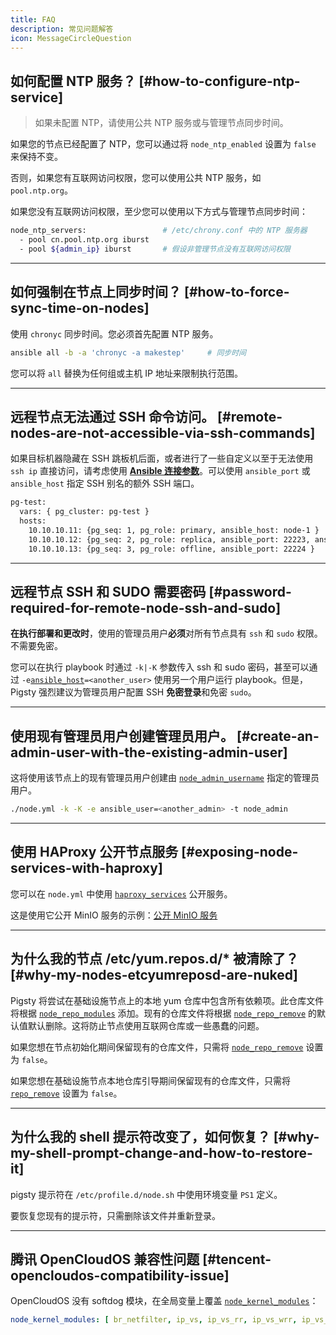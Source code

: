 ```yaml
---
title: FAQ
description: 常见问题解答
icon: MessageCircleQuestion
---
```


## 如何配置 NTP 服务？ [#how-to-configure-ntp-service]

> 如果未配置 NTP，请使用公共 NTP 服务或与管理节点同步时间。

如果您的节点已经配置了 NTP，您可以通过将 `node_ntp_enabled` 设置为 `false` 来保持不变。

否则，如果您有互联网访问权限，您可以使用公共 NTP 服务，如 `pool.ntp.org`。

如果您没有互联网访问权限，至少您可以使用以下方式与管理节点同步时间：

```bash
node_ntp_servers:                 # /etc/chrony.conf 中的 NTP 服务器
  - pool cn.pool.ntp.org iburst
  - pool ${admin_ip} iburst       # 假设非管理节点没有互联网访问权限
```

------

## 如何强制在节点上同步时间？ [#how-to-force-sync-time-on-nodes]

使用 `chronyc` 同步时间。您必须首先配置 NTP 服务。

```bash
ansible all -b -a 'chronyc -a makestep'     # 同步时间
```

您可以将 `all` 替换为任何组或主机 IP 地址来限制执行范围。

------

## 远程节点无法通过 SSH 命令访问。 [#remote-nodes-are-not-accessible-via-ssh-commands]

如果目标机器隐藏在 SSH 跳板机后面，或者进行了一些自定义以至于无法使用 `ssh ip` 直接访问，请考虑使用 [**Ansible 连接参数**](https://docs.ansible.com/ansible/latest/inventory_guide/connection_details.html)。可以使用 `ansible_port` 或 `ansible_host` 指定 SSH 别名的额外 SSH 端口。

```bash
pg-test:
  vars: { pg_cluster: pg-test }
  hosts:
    10.10.10.11: {pg_seq: 1, pg_role: primary, ansible_host: node-1 }
    10.10.10.12: {pg_seq: 2, pg_role: replica, ansible_port: 22223, ansible_user: admin }
    10.10.10.13: {pg_seq: 3, pg_role: offline, ansible_port: 22224 }
```

------

## 远程节点 SSH 和 SUDO 需要密码 [#password-required-for-remote-node-ssh-and-sudo]

**在执行部署和更改时**，使用的管理员用户**必须**对所有节点具有 `ssh` 和 `sudo` 权限。不需要免密。

您可以在执行 playbook 时通过 `-k|-K` 参数传入 ssh 和 sudo 密码，甚至可以通过 `-e`[`ansible_host`](/zh/prepare/admin#using-alias)`=<another_user>` 使用另一个用户运行 playbook。但是，Pigsty 强烈建议为管理员用户配置 SSH **免密登录**和免密 `sudo`。

------

## 使用现有管理员用户创建管理员用户。 [#create-an-admin-user-with-the-existing-admin-user]

这将使用该节点上的现有管理员用户创建由 [`node_admin_username`](/zh/node/param#node_admin_username) 指定的管理员用户。

```bash
./node.yml -k -K -e ansible_user=<another_admin> -t node_admin
```

------

## 使用 HAProxy 公开节点服务 [#exposing-node-services-with-haproxy]

您可以在 `node.yml` 中使用 [`haproxy_services`](/zh/node/param#haproxy_services) 公开服务。

这是使用它公开 MinIO 服务的示例：[公开 MinIO 服务](/zh/minio/config#expose-service)

------

## 为什么我的节点 /etc/yum.repos.d/* 被清除了？ [#why-my-nodes-etcyumreposd-are-nuked]

Pigsty 将尝试在基础设施节点上的本地 yum 仓库中包含所有依赖项。此仓库文件将根据 [`node_repo_modules`](/zh/node/param#node_repo_modules) 添加。现有的仓库文件将根据 [`node_repo_remove`](/zh/node/param#node_repo_remove) 的默认值默认删除。这将防止节点使用互联网仓库或一些愚蠢的问题。

如果您想在节点初始化期间保留现有的仓库文件，只需将 [`node_repo_remove`](/zh/node/param#node_repo_remove) 设置为 `false`。

如果您想在基础设施节点本地仓库引导期间保留现有的仓库文件，只需将 [`repo_remove`](/zh/infra/param#repo_remove) 设置为 `false`。

------

## 为什么我的 shell 提示符改变了，如何恢复？ [#why-my-shell-prompt-change-and-how-to-restore-it]

pigsty 提示符在 `/etc/profile.d/node.sh` 中使用环境变量 `PS1` 定义。

要恢复您现有的提示符，只需删除该文件并重新登录。

------

## 腾讯 OpenCloudOS 兼容性问题 [#tencent-opencloudos-compatibility-issue]

OpenCloudOS 没有 softdog 模块，在全局变量上覆盖 [`node_kernel_modules`](/zh/node/param#node_kernel_modules)：

```yaml
node_kernel_modules: [ br_netfilter, ip_vs, ip_vs_rr, ip_vs_wrr, ip_vs_sh ]
```